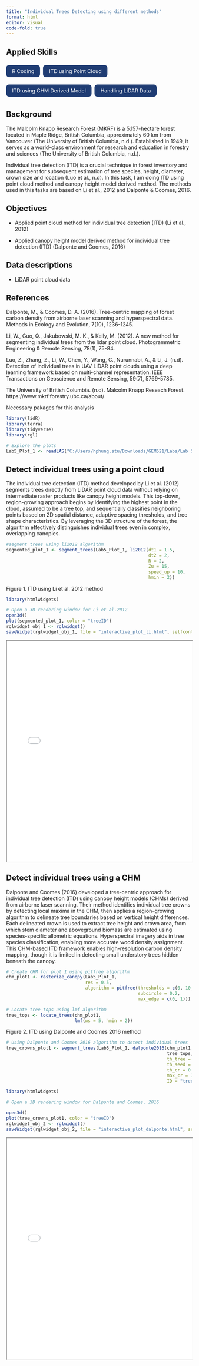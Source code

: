 ```yaml
---
title: "Individual Trees Detecting using different methods"
format: html
editor: visual
code-fold: true
---
```


## Applied Skills

<div style="display: flex; flex-wrap: wrap; gap: 0.5rem; margin-bottom: 1.5rem;">

<span style="background-color: #1f3c73; color: white; padding: 0.5rem 1rem; border-radius: 0.5rem;">R Coding</span>

<span style="background-color: #1f3c73; color: white; padding: 0.5rem 1rem; border-radius: 0.5rem;">ITD using Point Cloud</span>

<span style="background-color: #1f3c73; color: white; padding: 0.5rem 1rem; border-radius: 0.5rem;">ITD using CHM Derived Model</span>

<span style="background-color: #1f3c73; color: white; padding: 0.5rem 1rem; border-radius: 0.5rem;">Handling LiDAR Data</span>

</div>

::: panel-tabset
## Background

The Malcolm Knapp Research Forest (MKRF) is a 5,157-hectare forest located in Maple Ridge, British Columbia, approximately 60 km from Vancouver (The University of British Columbia, n.d.). Established in 1949, it serves as a world-class environment for research and education in forestry and sciences (The University of British Columbia, n.d.).

Individual tree detection (ITD) is a crucial technique in forest inventory and management for subsequent estimation of tree species, height, diameter, crown size and location (Luo et al., n.d). In this task, I am doing ITD using point cloud method and canopy height model derived method. The methods used in this tasks are based on Li et al., 2012 and Dalponte & Coomes, 2016.

## Objectives

- Applied point cloud method for individual tree detection (ITD) (Li et al., 2012)

- Applied canopy height model derived method for individual tree detection (ITD) (Dalponte and Coomes, 2016)

## Data descriptions

-   LiDAR point cloud data

## References

Dalponte, M., & Coomes, D. A. (2016). Tree-centric mapping of forest carbon density from airborne laser scanning and hyperspectral data. Methods in Ecology and Evolution, 7(10), 1236-1245.

Li, W., Guo, Q., Jakubowski, M. K., & Kelly, M. (2012). A new method for segmenting individual trees from the lidar point cloud. Photogrammetric Engineering & Remote Sensing, 78(1), 75-84.

Luo, Z., Zhang, Z., Li, W., Chen, Y., Wang, C., Nurunnabi, A., & Li, J. (n.d). Detection of individual trees in UAV LiDAR point clouds using a deep learning framework based on multi-channel representation. IEEE Transactions on Geoscience and Remote Sensing, 59(7), 5769-5785.

The University of British Columbia. (n.d). Malcolm Knapp Reseach Forest. https://www.mkrf.forestry.ubc.ca/about/
:::


Necessary pakages for this analysis 

```r
library(lidR)
library(terra)
library(tidyverse)
library(rgl)

```


```r
# Explore the plots
Lab5_Plot_1 <- readLAS("C:/Users/hphung.stu/Downloads/GEM521/Labs/Lab 5/Data/Lab5_Plots/Lab5_Plot_1.las")

```

## Detect individual trees using a point cloud

The individual tree detection (ITD) method developed by Li et al. (2012) segments trees directly from LiDAR point cloud data without relying on intermediate raster products like canopy height models. This top-down, region-growing approach begins by identifying the highest point in the cloud, assumed to be a tree top, and sequentially classifies neighboring points based on 2D spatial distance, adaptive spacing thresholds, and tree shape characteristics. By leveraging the 3D structure of the forest, the algorithm effectively distinguishes individual trees even in complex, overlapping canopies. 

```r

#segment trees using li2012 algorithm 
segmented_plot_1 <- segment_trees(Lab5_Plot_1, li2012(dt1 = 1.5, 
                                                      dt2 = 2, 
                                                      R = 2, 
                                                      Zu = 15, 
                                                      speed_up = 10, 
                                                      hmin = 2))


```
Figure 1. ITD using Li et al. 2012 method

```r
library(htmlwidgets)

# Open a 3D rendering window for Li et al.2012
open3d()
plot(segmented_plot_1, color = "treeID")
rglwidget_obj_1 <- rglwidget()
saveWidget(rglwidget_obj_1, file = "interactive_plot_li.html", selfcontained = TRUE)
```


::: {html}
<iframe src="interactive_plot_li.html" width="100%" height="600px">

</iframe>

:::


## Detect individual trees using a CHM

Dalponte and Coomes (2016) developed a tree-centric approach for individual tree detection (ITD) using canopy height models (CHMs) derived from airborne laser scanning. Their method identifies individual tree crowns by detecting local maxima in the CHM, then applies a region-growing algorithm to delineate tree boundaries based on vertical height differences. Each delineated crown is used to extract tree height and crown area, from which stem diameter and aboveground biomass are estimated using species-specific allometric equations. Hyperspectral imagery aids in tree species classification, enabling more accurate wood density assignment. This CHM-based ITD framework enables high-resolution carbon density mapping, though it is limited in detecting small understory trees hidden beneath the canopy.

```r
# Create CHM for plot 1 using pitfree algorithm
chm_plot1 <- rasterize_canopy(Lab5_Plot_1,
                              res = 0.5,
                              algorithm = pitfree(thresholds = c(0, 10, 20, 30),
                                                  subcircle = 0.2,
                                                  max_edge = c(0, 1)))

```


```r
# Locate tree tops using lmf algorithm
tree_tops <- locate_trees(chm_plot1,
                          lmf(ws = 5, hmin = 2))

```

Figure 2. ITD using Dalponte and Coomes 2016 method

```r
# Using Dalponte and Coomes 2016 algorithm to detect individual trees
tree_crowns_plot1 <- segment_trees(Lab5_Plot_1, dalponte2016(chm_plot1, 
                                                             tree_tops,
                                                             th_tree = 2,
                                                             th_seed = 0.45,
                                                             th_cr = 0.55,
                                                             max_cr = 10,
                                                             ID = "treeID"))

```


```r

library(htmlwidgets)

# Open a 3D rendering window for Dalponte and Coomes, 2016

open3d()
plot(tree_crowns_plot1, color = "treeID")
rglwidget_obj_2 <- rglwidget()
saveWidget(rglwidget_obj_2, file = "interactive_plot_dalponte.html", selfcontained = TRUE)


```

::: {html}

<iframe src="interactive_plot_dalponte.html" width="100%" height="600px">

</iframe>


:::

